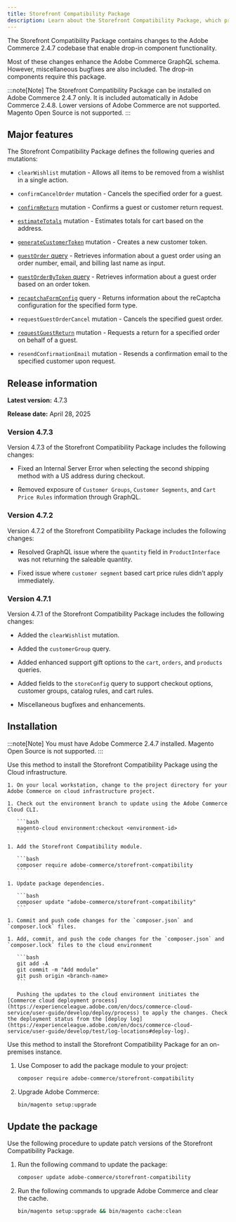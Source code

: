 ```yaml
---
title: Storefront Compatibility Package
description: Learn about the Storefront Compatibility Package, which provides GraphQL enhancements available to your Storefront.
---
```



The Storefront Compatibility Package contains changes to the Adobe Commerce 2.4.7 codebase that enable drop-in component functionality.

Most of these changes enhance the Adobe Commerce GraphQL schema. However, miscellaneous bugfixes are also included. The drop-in components require this package.

:::note[Note]
The Storefront Compatibility Package can be installed on Adobe Commerce 2.4.7 only. It is included automatically in Adobe Commerce 2.4.8. Lower versions of Adobe Commerce are not supported. Magento Open Source is not supported.
:::

## Major features

The Storefront Compatibility Package defines the following queries and mutations:

- `clearWishlist` mutation - Allows all items to be removed from a wishlist in a single action.

- `confirmCancelOrder` mutation - Cancels the specified order for a guest.

- [`confirmReturn`](https://developer.adobe.com/commerce/webapi/graphql/schema/orders/mutations/confirm-return/) mutation - Confirms a guest or customer return request.

- [`estimateTotals`](https://developer.adobe.com/commerce/webapi/graphql/schema/cart/mutations/estimate-totals/) mutation - Estimates totals for cart based on the address.

- [`generateCustomerToken`](https://developer.adobe.com/commerce/webapi/graphql/schema/customer/mutations/generate-token/) mutation - Creates a new customer token.

- [`guestOrder` query](https://developer.adobe.com/commerce/webapi/graphql/schema/orders/queries/guest-order/) - Retrieves information about a guest order using an order number, email, and billing last name as input.

- [`guestOrderByToken` query](https://developer.adobe.com/commerce/webapi/graphql/schema/orders/queries/guest-order-by-token/) - Retrieves information about a guest order based on an order token.

- [`recaptchaFormConfig`](https://developer.adobe.com/commerce/webapi/graphql/schema/store/queries/recaptcha-form-config/) query - Returns information about the reCaptcha configuration for the specified form type.

- `requestGuestOrderCancel` mutation - Cancels the specified guest order.

- [`requestGuestReturn`](https://developer.adobe.com/commerce/webapi/graphql/schema/orders/mutations/request-guest-return/) mutation - Requests a return for a specified order on behalf of a guest.

- `resendConfirmationEmail` mutation - Resends a confirmation email to the specified customer upon request.

## Release information

**Latest version:** 4.7.3

**Release date:** April 28, 2025

### Version 4.7.3

Version 4.7.3 of the Storefront Compatibility Package includes the following changes:

* Fixed an Internal Server Error when selecting the second shipping method with a US address during checkout.

* Removed exposure of `Customer Groups`, `Customer Segments`, and `Cart Price Rules` information through GraphQL.

### Version 4.7.2

Version 4.7.2 of the Storefront Compatibility Package includes the following changes:

* Resolved GraphQL issue where the `quantity` field in `ProductInterface` was not returning the saleable quantity.

* Fixed issue where `customer segment` based cart price rules didn’t apply immediately. 

### Version 4.7.1

Version 4.7.1 of the Storefront Compatibility Package includes the following changes:

* Added the `clearWishlist` mutation.

* Added the `customerGroup` query.

* Added enhanced support gift options to the `cart`, `orders`, and `products` queries.

* Added fields to the `storeConfig` query to support checkout options, customer groups, catalog rules, and cart rules.

* Miscellaneous bugfixes and enhancements.

## Installation

:::note[Note]
You must have Adobe Commerce 2.4.7 installed. Magento Open Source is not supported.
:::

<Tabs>
  <TabItem label="Cloud infrastructure">

Use this method to install the Storefront Compatibility Package using the Cloud infrastructure.

    1. On your local workstation, change to the project directory for your Adobe Commerce on cloud infrastructure project.

    1. Check out the environment branch to update using the Adobe Commerce Cloud CLI.

       ```bash
       magento-cloud environment:checkout <environment-id>
       ```

    1. Add the Storefront Compatibility module.

       ```bash
       composer require adobe-commerce/storefront-compatibility
       ```

    1. Update package dependencies.

       ```bash
       composer update "adobe-commerce/storefront-compatibility"
       ```

    1. Commit and push code changes for the `composer.json` and `composer.lock` files.

    1. Add, commit, and push the code changes for the `composer.json` and `composer.lock` files to the cloud environment

       ```bash
       git add -A
       git commit -m "Add module"
       git push origin <branch-name>
       ```

       Pushing the updates to the cloud environment initiates the [Commerce cloud deployment process](https://experienceleague.adobe.com/en/docs/commerce-cloud-service/user-guide/develop/deploy/process) to apply the changes. Check the deployment status from the [deploy log](https://experienceleague.adobe.com/en/docs/commerce-cloud-service/user-guide/develop/test/log-locations#deploy-log).

  </TabItem>
  
  <TabItem label="On premises">

Use this method to install the Storefront Compatibility Package for an on-premises instance.

1. Use Composer to add the package module to your project:

   ```bash
   composer require adobe-commerce/storefront-compatibility
   ```

1. Upgrade Adobe Commerce:

   ```bash
   bin/magento setup:upgrade
   ```

  </TabItem>

</Tabs>

## Update the package

Use the following procedure to update patch versions of the Storefront Compatibility Package.

1. Run the following command to update the package:

   ```bash
   composer update adobe-commerce/storefront-compatibility
   ```

1. Run the following commands to upgrade Adobe Commerce and clear the cache.

   ```bash
   bin/magento setup:upgrade && bin/magento cache:clean
   ```
